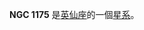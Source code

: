 {{NGCInfoBox|NGCID=NGC 1175|發現者=弗里德里希·威廉·赫歇爾|發現日期=1786年10月24日|其他編號=UGC 2515,MCG 7-7-19,ZWG 540.32|曆元=J2000.0|赤經=3時4分32.3秒
|赤緯=42°20'25"|星座=英仙座|星體=星系|星等=12.9|表面亮度=13.1|藍等=13.8}}

'''NGC 1175''' 是[[英仙座|英仙座]]的一個[[星系|星系]]。

{{NGCReference|1175}}
{{Catalogs|NGC=1175}}